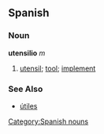== Spanish ==
=== Noun ===
'''utensilio''' ''m''
# [[utensil]]; [[tool]]; [[implement]]

=== See Also ===
*[[útiles]]
[[Category:Spanish nouns]]